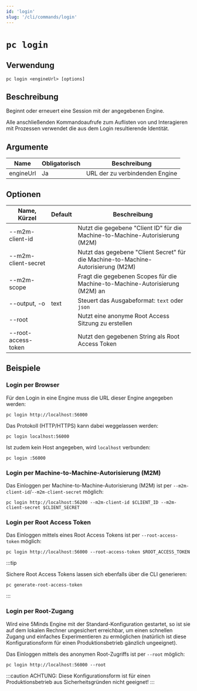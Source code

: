 ```yaml
---
id: 'login'
slug: '/cli/commands/login'
---
```


# `pc login`

## Verwendung

```shell
pc login <engineUrl> [options]
```

## Beschreibung

Beginnt oder erneuert eine Session mit der angegebenen Engine.

Alle anschließenden Kommandoaufrufe zum Auflisten von und Interagieren mit Prozessen verwendet die aus dem Login resultierende Identität.

## Argumente

| Name      | Obligatorisch | Beschreibung                   |
| --------- | ------------- | ------------------------------ |
| engineUrl | Ja            | URL der zu verbindenden Engine |

## Optionen

| Name, Kürzel        | Default | Beschreibung                                                                      |
| ------------------- | ------- | --------------------------------------------------------------------------------- |
| --m2m-client-id     |         | Nutzt die gegebene "Client ID" für die Machine-to-Machine-Autorisierung (M2M)     |
| --m2m-client-secret |         | Nutzt das gegebene "Client Secret" für die Machine-to-Machine-Autorisierung (M2M) |
| --m2m-scope         |         | Fragt die gegebenen Scopes für die Machine-to-Machine-Autorisierung (M2M) an      |
| --output, -o        | text    | Steuert das Ausgabeformat: `text` oder `json`                                     |
| --root              |         | Nutzt eine anonyme Root Access Sitzung zu erstellen                               |
| --root-access-token |         | Nutzt den gegebenen String als Root Access Token                                  |

## Beispiele

### Login per Browser

Für den Login in eine Engine muss die URL dieser Engine angegeben werden:

    pc login http://localhost:56000

Das Protokoll (HTTP/HTTPS) kann dabei weggelassen werden:

    pc login localhost:56000

Ist zudem kein Host angegeben, wird `localhost` verbunden:

    pc login :56000

### Login per Machine-to-Machine-Autorisierung (M2M)

Das Einloggen per Machine-to-Machine-Autorisierung (M2M) ist per `--m2m-client-id`/`--m2m-client-secret` möglich:

    pc login http://localhost:56200 --m2m-client-id $CLIENT_ID --m2m-client-secret $CLIENT_SECRET

### Login per Root Access Token

Das Einloggen mittels eines Root Access Tokens ist per `--root-access-token` möglich:

    pc login http://localhost:56000 --root-access-token $ROOT_ACCESS_TOKEN

:::tip

Sichere Root Access Tokens lassen sich ebenfalls über die CLI generieren:

    pc generate-root-access-token

:::

### Login per Root-Zugang

Wird eine 5Minds Engine mit der Standard-Konfiguration gestartet, so ist sie auf dem lokalen Rechner ungesichert erreichbar, um einen schnellen Zugang und einfaches Experimentieren zu ermöglichen (natürlich ist diese Konfigurationsform für einen Produktionsbetrieb gänzlich ungeeignet).

Das Einloggen mittels des anonymen Root-Zugriffs ist per `--root` möglich:

    pc login http://localhost:56000 --root

:::caution
ACHTUNG: Diese Konfigurationsform ist für einen Produktionsbetrieb aus Sicherheitsgründen nicht geeignet!
:::
